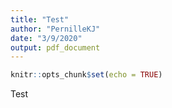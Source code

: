 ```yaml
---
title: "Test"
author: "PernilleKJ"
date: "3/9/2020"
output: pdf_document
---
```


```r
knitr::opts_chunk$set(echo = TRUE)
```
Test
